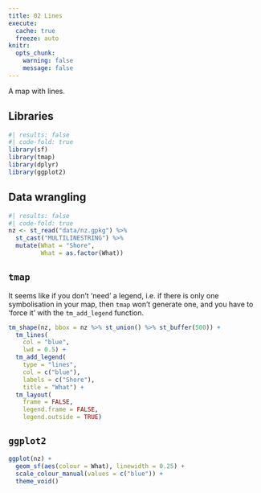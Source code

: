 ```yaml
---
title: 02 Lines
execute: 
  cache: true
  freeze: auto
knitr:
  opts_chunk: 
    warning: false
    message: false
---
```


A map with lines.

## Libraries
```r
#| results: false
#| code-fold: true
library(sf)
library(tmap)
library(dplyr)
library(ggplot2)
```

## Data wrangling
```r
#| results: false
#| code-fold: true
nz <- st_read("data/nz.gpkg") %>%
  st_cast("MULTILINESTRING") %>%
  mutate(What = "Shore",
         What = as.factor(What))
```

## `tmap`
It seems like if you don't 'need' a legend, i.e. if there is only one symbolisation in your map, then `tmap` won't generate one, and you have to 'force it' with the `tm_add_legend` function.

```r
tm_shape(nz, bbox = nz %>% st_union() %>% st_buffer(500)) + 
  tm_lines(
    col = "blue",
    lwd = 0.5) + 
  tm_add_legend(
    type = "lines",
    col = c("blue"),
    labels = c("Shore"),
    title = "What") +
  tm_layout(
    frame = FALSE,
    legend.frame = FALSE,
    legend.outside = TRUE)
```

## `ggplot2`
```r
ggplot(nz) +
  geom_sf(aes(colour = What), linewidth = 0.25) +
  scale_colour_manual(values = c("blue")) +
  theme_void()
```

